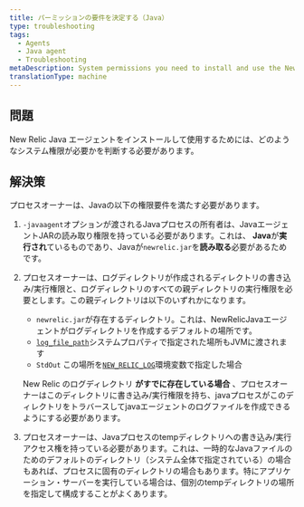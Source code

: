 ```yaml
---
title: パーミッションの要件を決定する（Java）
type: troubleshooting
tags:
  - Agents
  - Java agent
  - Troubleshooting
metaDescription: System permissions you need to install and use the New Relic PHP agent.
translationType: machine
---
```


## 問題

New Relic Java エージェントをインストールして使用するためには、どのようなシステム権限が必要かを判断する必要があります。

## 解決策

プロセスオーナーは、Javaの以下の権限要件を満たす必要があります。

1. `-javaagent`オプションが渡されるJavaプロセスの所有者は、JavaエージェントJARの読み取り権限を持っている必要があります。これは、 **Java**が**実行され**ているものであり、Javaが`newrelic.jar`を**読み取る**必要があるためです。

2. プロセスオーナーは、ログディレクトリが作成されるディレクトリの書き込み/実行権限と、ログディレクトリのすべての親ディレクトリの実行権限を必要とします。この親ディレクトリは以下のいずれかになります。

   * `newrelic.jar`が存在するディレクトリ。これは、NewRelicJavaエージェントがログディレクトリを作成するデフォルトの場所です。
   * [`log_file_path`](/docs/agents/java-agent/configuration/java-agent-configuration-config-file#cfg-log_file_path)システムプロパティで指定された場所もJVMに渡されます
   * `StdOut` この場所を[`NEW_RELIC_LOG`](/docs/agents/java-agent/configuration/java-agent-configuration-config-file#ev-NEW_RELIC_LOG)環境変数で指定した場合

   New Relic のログディレクトリ **がすでに存在している場合** 、プロセスオーナーはこのディレクトリに書き込み/実行権限を持ち、javaプロセスがこのディレクトリをトラバースしてjavaエージェントのログファイルを作成できるようにする必要があります。

3. プロセスオーナーは、Javaプロセスのtempディレクトリへの書き込み/実行アクセス権を持っている必要があります。これは、一時的なJavaファイルのためのデフォルトのディレクトリ（システム全体で指定されている）の場合もあれば、プロセスに固有のディレクトリの場合もあります。特にアプリケーション・サーバーを実行している場合は、個別のtempディレクトリの場所を指定して構成することがよくあります。